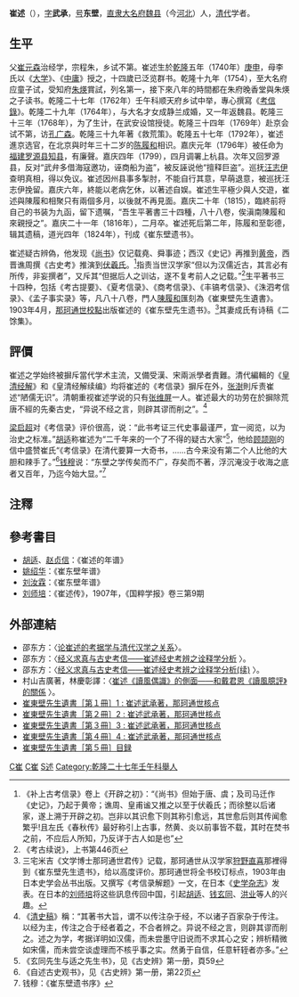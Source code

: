 '''崔述'''（{{bd|1740年||1816年||catIdx=崔}}），[[表字|字]]'''武承'''，[[号|号]]'''东壁'''，[[直隶|直隶]][[大名府|大名府]][[魏县|魏县]]（今[[河北|河北]]）人，[[清代|清代]]学者。

==生平==
父[[崔元森|崔元森]]治经学，宗程朱，乡试不第。崔述生於[[乾隆|乾隆]]五年（1740年）[[庚申|庚申]]，母李氏以《[[大學_(經傳)|大学]]》、《[[中庸|中庸]]》授之，十四歲已泛览群书。乾隆十九年（1754），至大名府应童子试，受知府[[朱煐|朱煐]]賞試，列名第一，接下來八年的時間都在朱府晚香堂與朱煐之子读书。乾隆二十七年（1762年）壬午科顺天府乡试中举，專心撰寫《[[考信錄|考信錄]]》。乾隆二十九年（1764年），与大名才女成静兰成婚，又一年返魏县。乾隆三十三年（1768年），为了生计，在武安设馆授徒。乾隆三十四年（1769年）赴京会试不第，访[[孔广森|孔广森]]。乾隆三十九年著《救荒策》。乾隆五十七年（1792年），崔述進京选官，在北京與时年三十二岁的[[陈履和|陈履和]]相识。嘉庆元年（1796年）被任命为[[福建|福建]][[罗源县|罗源县]][[知县|知县]]，有廉聲。嘉庆四年（1799），四月调署上杭县。次年又回罗源县，反对“武弁多借海寇邀功，诬商船为盗”，被反誣说他“擅释巨盗”。巡抚[[汪志伊|汪志伊]]查明真相，得以免议。崔述因州县事多掣肘，不能自行其意，早萌退意，被巡抚汪志伊挽留。嘉庆六年，終能以老病乞休，以著述自娱。崔述生平極少與人交遊，崔述與陳履和相聚只有兩個多月，以後就不再見面。嘉庆二十年（1815），臨終前将自己的书装为九函，留下遗嘱，“吾生平著書三十四種，八十八卷，俟滇南陳履和來親授之”。嘉庆二十一年（1816年），二月卒。崔述死后第二年，陈履和至彰德，辑其遗稿，道光四年（1824年），刊成《崔东壁遗书》。

崔述疑古辨偽，他发现《[[尚书_(书)|尚书]]》仅记载堯、舜事迹；西汉《史记》再推到[[黄帝|黄帝]]，西晋谯周撰《古史考》推演到[[伏羲氏|伏羲氏]]。<ref>《补上古考信录》卷上《开辟之初》：“《尚书》但始于唐、虞；及司马迁作《史记》，乃起于黄帝；谯周、皇甫谧又推之以至于伏羲氏；而徐整以后诸家，遂上溯于开辟之初。岂非以其识愈下则其称引愈远，其世愈后则其传闻愈繁乎!且左氏《春秋传》最好称引上古事，然黄、炎以前事皆不载，其时在焚书之前，不应后人所知，乃反详于古人如是也”</ref>指责当世汉学家“但以为汉儒近古，其言必有所传，非妄撰者”，又斥其“但据后人之训诂，遂不复考前人之记载。”<ref>《考古续说》，上书第446页</ref>生平著书三十四种，包括《考古提要》、《夏考信录》、《商考信录》、《丰镐考信录》、《洙泗考信录》、《孟子事实录》等，凡八十八卷，門人[[陳履和|陳履和]]匯刻為《崔東壁先生遺書》。1903年4月，[[那珂通世|那珂通世]][[校對|校點]]出版崔述的《崔东壁先生遗书》。<ref>三宅米吉《文学博士那珂通世君传》记载，那珂通世从汉学家[[狩野直喜|狩野直喜]]那裡得到《崔东壁先生遗书》，给以高度评价。那珂通世将全书校订标点，1903年由日本史学会丛书出版。又撰写《考信录解题》一文，在日本《[[史学杂志|史学杂志]]》发表。在日本的[[刘师培|刘师培]]将这些訊息传回中国，引起[[胡适|胡适]]、[[钱玄同|钱玄同]]、[[洪业|洪业]]等人的兴趣。</ref>其妻成氏有诗稿《二馀集》。

==評價==
崔述之学始终被摒斥當代学术主流，又備受漢、宋兩派學者責難。清代編輯的《[[皇清经解|皇清经解]]》和《皇清经解续编》均将崔述的《考信录》摒斥在外，[[张澍|张澍]]則斥责崔述“陋儒无识”。清朝重视崔述学说的只有[[张维屏|张维屏]]一人。崔述最大的功劳在於摒除荒唐不經的先秦古史，“异说不经之言，则辟其谬而削之”。<ref>《[[清史稿|清史稿]]》稱：“其著书大旨，谓不以传注杂于经，不以诸子百家杂于传注。以经为主，传注之合于经者着之，不合者辨之。异说不经之言，则辟其谬而削之。述之为学，考据详明如汉儒，而未尝墨守旧说而不求其心之安；辨析精微如宋儒，而未尝空谈虚理而不核乎事之实。然勇于自信，任意轩轾者亦多。”</ref>

[[梁启超|梁启超]]对《考信录》评价很高，说：“此书考证三代史事最谨严，宜一阅览，以为治史之标准。”[[胡适|胡适]]称崔述为“二千年来的一个了不得的疑古大家”<ref>《玄同先生与适之先生书》，见《古史辨》第一册，頁59</ref>，他给[[顾颉刚|顾颉刚]]的信中盛赞崔氏“《考信录》在清代要算一大奇书，……古今来没有第二个人比他的大胆和辣手了。”<ref>《自述古史观书》，见《古史辨》第一册，第22页</ref>[[钱穆|钱穆]]说：“东壁之学传矣而不广，存矣而不著，浮沉淹没于收海之底者又百年，乃迄今始大显。”<ref>钱穆：《崔东壁遗书序》</ref>

==注釋==
{{reflist|2}}

==參考書目==
*[[胡适|胡适]]、[[赵贞信|赵贞信]]：《崔述的年谱》
*[[姚绍华|姚绍华]]：《崔东壁年谱》
*[[刘汝霖|刘汝霖]]：《崔东壁年谱》
*[[刘师培|刘师培]]：《崔述传》，1907年，《国粹学报》卷三第9期
==外部連結==
*邵东方：〈[https://web.archive.org/web/20180106124710/http://qsyj.iqh.net.cn/CN/volumn/volumn_1167.shtml 论崔述的考据学与清代汉学之关系]〉。
*邵东方：〈[http://www.nssd.org/articles/article_read.aspx?id=1002211055 经义求真与古史考信——崔述经史考辨之诠释学分析] {{Wayback|url=http://www.nssd.org/articles/article_read.aspx?id=1002211055 |date=20200815171850 }}〉。
*邵东方：〈[http://www.nssd.org/articles/article_read.aspx?id=1002211083 经义求真与古史考信——崔述经史考辨之诠释学分析(续)] {{Wayback|url=http://www.nssd.org/articles/article_read.aspx?id=1002211083 |date=20200811013930 }}〉。
*村山吉廣著，林慶彰譯：〈[http://www.litphil.sinica.edu.tw/home/publish/PDF/Newsletter/18/18-134-144.pdf 崔述《讀風偶識》的側面——和戴君恩《讀風臆評》的關係] {{Wayback|url=http://www.litphil.sinica.edu.tw/home/publish/PDF/Newsletter/18/18-134-144.pdf |date=20150105153546 }}〉。
*[http://kindai.ndl.go.jp/info:ndljp/pid/988121 崔東壁先生遺書［第１冊］1 : 崔述武承著，那珂通世核点] {{Wayback|url=http://kindai.ndl.go.jp/info:ndljp/pid/988121 |date=20160304113921 }}
*[http://kindai.ndl.go.jp/info:ndljp/pid/988122 崔東壁先生遺書［第２冊］2 : 崔述武承著，那珂通世核点] {{Wayback|url=http://kindai.ndl.go.jp/info:ndljp/pid/988122 |date=20160304124051 }}
*[http://kindai.ndl.go.jp/info:ndljp/pid/988123 崔東壁先生遺書［第３冊］3 : 崔述武承著，那珂通世核点] {{Wayback|url=http://kindai.ndl.go.jp/info:ndljp/pid/988123 |date=20160304120427 }}
*[http://kindai.ndl.go.jp/info:ndljp/pid/988124 崔東壁先生遺書［第４冊］4 : 崔述武承著，那珂通世核点]
*[http://kindai.ndl.go.jp/info:ndljp/pid/988125 崔東壁先生遺書［第５冊］目録] {{Wayback|url=http://kindai.ndl.go.jp/info:ndljp/pid/988125 |date=20160304133842 }}

[[Category:清朝歷史學家|C崔]]
[[Category:魏县人|C崔]]
[[Category:崔姓|S述]]
[[Category:乾隆二十七年壬午科舉人|Category:乾隆二十七年壬午科舉人]]